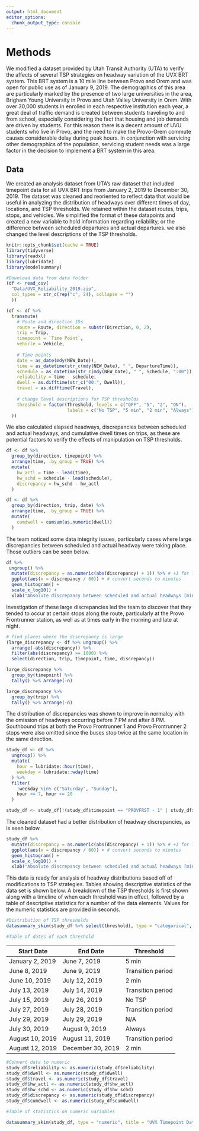 ```yaml
---
output: html_document
editor_options: 
  chunk_output_type: console
---
```

# Methods

We modified a dataset provided by Utah Transit Authority (UTA) to verify the affects of several TSP strategies on headway variation of the UVX BRT system. This BRT system is a 10 mile line between Provo and Orem and was open for public use as of January 9, 2019. The demographics of this area are particularly marked by the presence of two large universities in the area, Brigham Young University in Provo and Utah Valley University in Orem. With over 30,000 students in enrolled in each respective institution each year, a great deal of traffic demand is created between students traveling to and from school, especially considering the fact that housing and job demands are driven by students. For this reason there is a decent amount of UVU students who live in Provo, and the need to make the Provo-Orem commute causes considerable delay during peak hours. In conjunction with servicing other demographics of the population, servicing student needs was a large factor in the decision to implement a BRT system in this area.

## Data

We created an analysis dataset from UTA's raw dataset that included timepoint data for all UVX BRT trips from January 2, 2019 to December 30, 2019. The dataset was cleaned and reoriented to reflect data that would be useful in analyzing the distribution of headways over different times of day, locations, and TSP thresholds. We retained within the dataset routes, trips, stops, and vehicles. We simplified the format of these datapoints and created a new variable to hold information regarding reliability, or the difference between scheduled departures and actual departures. we also changed the level descriptions of the TSP thresholds.

```r
knitr::opts_chunk$set(cache = TRUE)
library(tidyverse)
library(readxl)
library(lubridate)
library(modelsummary)
```

```r
#Download data from data folder
(df <- read_csv(
  "Data/UVX_Reliability_2019.zip",
  col_types = str_c(rep("c", 24), collapse = "")
  ))
```

```r
(df <- df %>%
  transmute(
    # Route and direction IDs
    route = Route, direction = substr(Direction, 0, 2), 
    trip = Trip,
    timepoint = `Time Point`,
    vehicle = Vehicle,
    
    # Time points
    date = as_date(mdy(NEW_Date)),
    time = as_datetime(str_c(mdy(NEW_Date), " ", DepartureTime)),
    schedule = as_datetime(str_c(mdy(NEW_Date), " ", Schedule, ":00")),
    reliability = time - schedule,
    dwell = as.difftime(str_c("00:", Dwell)),
    travel = as.difftime(Travel),
    
    # change level descriptions for TSP thresholds
    threshold = factor(Threshold, levels = c("OFF", "5", "2", "ON"), 
                       labels = c("No TSP", "5 min", "2 min", "Always"))
  ))
```

We also calculated elapsed headways, discrepancies between scheduled and actual headways, and cumulative dwell times on trips, as these are potential factors to verify the effects of manipulation on TSP thresholds.

```r
df <- df %>%
  group_by(direction, timepoint) %>%
  arrange(time, .by_group = TRUE) %>%
  mutate(
    hw_actl = time - lead(time),
    hw_schd = schedule - lead(schedule),
    discrepancy = hw_schd - hw_actl
  )
```

```r
df <- df %>%
  group_by(direction, trip, date) %>%
  arrange(time, .by_group = TRUE) %>%
  mutate(
    cumdwell = cumsum(as.numeric(dwell))
  )
```

The team noticed some data integrity issues, particularly cases where large discrepancies between scheduled and actual headway were taking place. Those outliers can be seen below.

```r
df %>%
 ungroup() %>%
  mutate(discrepancy = as.numeric(abs(discrepancy) + 1)) %>% # +1 for log(0)
  ggplot(aes(x = discrepancy / 60)) + # convert seconds to minutes
  geom_histogram() +
  scale_x_log10() +
  xlab("Absolute discrepancy between scheduled and actual headways [minutes]")
```

Investigation of these large discrepancies led the team to discover that they tended to occur at certain stops along the route, particularly at the Provo Frontrunner station, as well as at times early in the morning and late at night.

```r
# find places where the discrepancy is large
(large_discrepancy <- df %>% ungroup() %>%
  arrange(-abs(discrepancy)) %>%
  filter(abs(discrepancy) >= 1000) %>%
  select(direction, trip, timepoint, time, discrepancy))

large_discrepancy %>% 
  group_by(timepoint) %>% 
  tally() %>% arrange(-n)

large_discrepancy %>% 
  group_by(trip) %>% 
  tally() %>% arrange(-n)
```

The distribution of discrepancies was shown to improve in normalcy with the omission of headways occurring before 7 PM and after 8 PM. Southbound trips at both the Provo Frontrunner 1 and Provo Frontrunner 2 stops were also omitted since the buses stop twice at the same location in the same direction.

```r
study_df <- df %>%
  ungroup() %>%
  mutate(
    hour = lubridate::hour(time),
    weekday = lubridate::wday(time)
  ) %>%
  filter(
    !weekday %in% c("Saturday", "Sunday"),
    hour >= 7, hour <= 20
  )

study_df <- study_df[!(study_df$timepoint == "PROVFRST - 1" | study_df$timepoint == "PROVFRST - 2"),]
```

The cleaned dataset had a better distribution of headway discrepancies, as is seen below.

```r
study_df %>%
  mutate(discrepancy = as.numeric(abs(discrepancy) + 1)) %>% # +1 for log(0)
  ggplot(aes(x = discrepancy / 60)) + # convert seconds to minutes
  geom_histogram() +
  scale_x_log10() +
  xlab("Absolute discrepancy between scheduled and actual headways [minutes]")
```

This data is ready for analysis of headway distributions based off of modifications to TSP strategies. Tables showing descriptive statistics of the data set is shown below. A breakdown of the TSP thresholds is first shown along with a timeline of when each threshold was in effect, followed by a table of descriptive statistics for a number of the data elements. Values for the numeric statistics are provided in seconds.
```r
#Distribution of TSP thresholds
datasummary_skim(study_df %>% select(threshold), type = "categorical", title = "Distribution of UVX TSP Thresholds")

#Table of dates of each threshold
```

|Start Date|End Date|Threshold|
|----------|--------|--------|
|January 2, 2019|June 7, 2019|5 min|
|June 8, 2019|June 9, 2019|Transition period|
|June 10, 2019|July 12, 2019|2 min|
|July 13, 2019|July 14, 2019|Transition period|
|July 15, 2019|July 26, 2019|No TSP|
|July 27, 2019|July 28, 2019|Transition period|
|July 29, 2019|July 29, 2019|N/A|
|July 30, 2019|August 9, 2019|Always|
|August 10, 2019|August 11, 2019|Transition period|
|August 12, 2019|December 30, 2019|2 min|

```r
#Convert data to numeric
study_df$reliability <- as.numeric(study_df$reliability)
study_df$dwell <- as.numeric(study_df$dwell)
study_df$travel <- as.numeric(study_df$travel)
study_df$hw_actl <- as.numeric(study_df$hw_actl)
study_df$hw_schd <- as.numeric(study_df$hw_schd)
study_df$discrepancy <- as.numeric(study_df$discrepancy)
study_df$cumdwell <- as.numeric(study_df$cumdwell)

#Table of statistics on numeric variables

datasummary_skim(study_df, type = "numeric", title = "UVX Timepoint Data")
```

